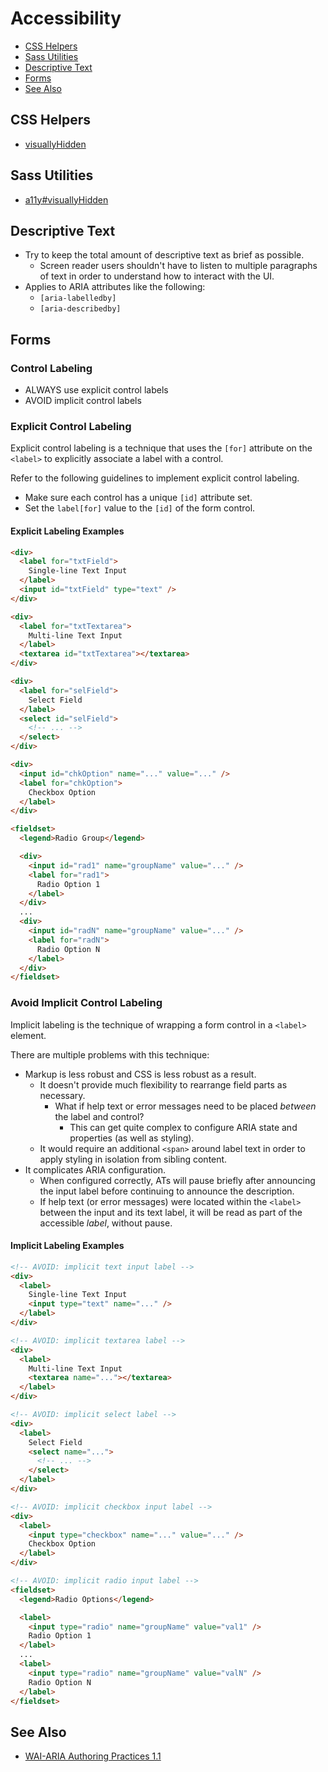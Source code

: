 
<Meta title="Guides / Accessibility" />

# Accessibility

- [CSS Helpers](#css-helpers)
- [Sass Utilities](#sass-utilities)
- [Descriptive Text](#descriptive-text)
- [Forms](#forms)
- [See Also](#see-also)


## CSS Helpers

- [visuallyHidden](?path=/docs/sass-helpers-visuallyhidden--page)



## Sass Utilities

- [a11y#visuallyHidden](?path=/docs/sass-utils-a11y--page#visuallyhidden)



## Descriptive Text

* Try to keep the total amount of descriptive text as brief as possible.
    * Screen reader users shouldn't have to listen to multiple paragraphs of
      text in order to understand how to interact with the UI.
* Applies to ARIA attributes like the following:
    * `[aria-labelledby]`
    * `[aria-describedby]`



## Forms

### Control Labeling

* ALWAYS use explicit control labels
* AVOID implicit control labels

### Explicit Control Labeling
Explicit control labeling is a technique that uses the `[for]` attribute
on the `<label>` to explicitly associate a label with a control.

Refer to the following guidelines to implement explicit control labeling.

* Make sure each control has a unique `[id]` attribute set.
* Set the `label[for]` value to the `[id]` of the form control.

#### Explicit Labeling Examples
```html
<div>
  <label for="txtField">
    Single-line Text Input
  </label>
  <input id="txtField" type="text" />
</div>

<div>
  <label for="txtTextarea">
    Multi-line Text Input
  </label>
  <textarea id="txtTextarea"></textarea>
</div>

<div>
  <label for="selField">
    Select Field
  </label>
  <select id="selField">
    <!-- ... -->
  </select>
</div>

<div>
  <input id="chkOption" name="..." value="..." />
  <label for="chkOption">
    Checkbox Option
  </label>
</div>

<fieldset>
  <legend>Radio Group</legend>

  <div>
    <input id="rad1" name="groupName" value="..." />
    <label for="rad1">
      Radio Option 1
    </label>
  </div>
  ...
  <div>
    <input id="radN" name="groupName" value="..." />
    <label for="radN">
      Radio Option N
    </label>
  </div>
</fieldset>
```

### Avoid Implicit Control Labeling
Implicit labeling is the technique of wrapping a form control in a `<label>` element.

There are multiple problems with this technique:

* Markup is less robust and CSS is less robust as a result.
  * It doesn't provide much flexibility to rearrange field parts as necessary.
    * What if help text or error messages need to be placed _between_ the label and control?
      * This can get quite complex to configure ARIA state and properties (as well as styling).
  * It would require an additional `<span>` around label text in order to apply styling
    in isolation from sibling content.
* It complicates ARIA configuration.
  * When configured correctly, ATs will pause briefly after announcing the input
    label before continuing to announce the description.
  * If help text (or error messages) were located within the `<label>`
    between the input and its text label, it will be read as part of the
    accessible _label_, without pause.

#### Implicit Labeling Examples

```html
<!-- AVOID: implicit text input label -->
<div>
  <label>
    Single-line Text Input
    <input type="text" name="..." />
  </label>
</div>

<!-- AVOID: implicit textarea label -->
<div>
  <label>
    Multi-line Text Input
    <textarea name="..."></textarea>
  </label>
</div>

<!-- AVOID: implicit select label -->
<div>
  <label>
    Select Field
    <select name="...">
      <!-- ... -->
    </select>
  </label>
</div>

<!-- AVOID: implicit checkbox input label -->
<div>
  <label>
    <input type="checkbox" name="..." value="..." />
    Checkbox Option
  </label>
</div>

<!-- AVOID: implicit radio input label -->
<fieldset>
  <legend>Radio Options</legend>

  <label>
    <input type="radio" name="groupName" value="val1" />
    Radio Option 1
  </label>
  ...
  <label>
    <input type="radio" name="groupName" value="valN" />
    Radio Option N
  </label>
</fieldset>
```


## See Also
- [WAI-ARIA Authoring Practices 1.1](https://www.w3.org/TR/wai-aria-practices/)
